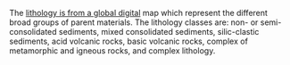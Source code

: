 The [lithology is from a global digital](https://www.clisap.de/fileadmin/B-Research/IA/IA5/LITHOMAP/) map which represent the different broad groups of parent materials. The lithology classes are: non- or semi-consolidated sediments, mixed consolidated sediments, silic-clastic sediments, acid volcanic rocks, basic volcanic rocks, complex of metamorphic and igneous rocks, and complex lithology. 